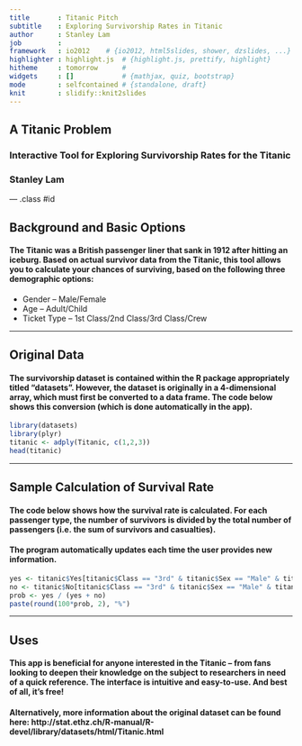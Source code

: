 ```yaml
---
title       : Titanic Pitch
subtitle    : Exploring Survivorship Rates in Titanic
author      : Stanley Lam
job         : 
framework   : io2012    # {io2012, html5slides, shower, dzslides, ...}
highlighter : highlight.js  # {highlight.js, prettify, highlight}
hitheme     : tomorrow      # 
widgets     : []            # {mathjax, quiz, bootstrap}
mode        : selfcontained # {standalone, draft}
knit        : slidify::knit2slides
---
```


## A Titanic Problem

### Interactive Tool for Exploring Survivorship Rates for the Titanic 
### Stanley Lam

--- .class #id 

## Background and Basic Options
#### The Titanic was a British passenger liner that sank in 1912 after hitting an iceburg. Based on actual survivor data from the Titanic, this tool allows you to calculate your chances of surviving, based on the following three demographic options:

* Gender -- Male/Female
* Age -- Adult/Child
* Ticket Type -- 1st Class/2nd Class/3rd Class/Crew

--- 

## Original Data
#### The survivorship dataset is contained within the R package appropriately titled "datasets". However, the dataset is originally in a 4-dimensional array, which must first be converted to a data frame. The code below shows this conversion (which is done automatically in the app).
```r

library(datasets)
library(plyr)
titanic <- adply(Titanic, c(1,2,3))
head(titanic)

```

---

## Sample Calculation of Survival Rate

#### The code below shows how the survival rate is calculated. For each passenger type, the number of survivors is divided by the total number of passengers (i.e. the sum of survivors and casualties).

#### The program automatically updates each time the user provides new information.

```r

yes <- titanic$Yes[titanic$Class == "3rd" & titanic$Sex == "Male" & titanic$Age == "Child"]
no <- titanic$No[titanic$Class == "3rd" & titanic$Sex == "Male" & titanic$Age == "Child"]
prob <- yes / (yes + no)
paste(round(100*prob, 2), "%")

```


---

## Uses

#### This app is beneficial for anyone interested in the Titanic -- from fans looking to deepen their knowledge on the subject to researchers in need of a quick reference. The interface is intuitive and easy-to-use. And best of all, it's free!

#### Alternatively, more information about the original dataset can be found here: http://stat.ethz.ch/R-manual/R-devel/library/datasets/html/Titanic.html
